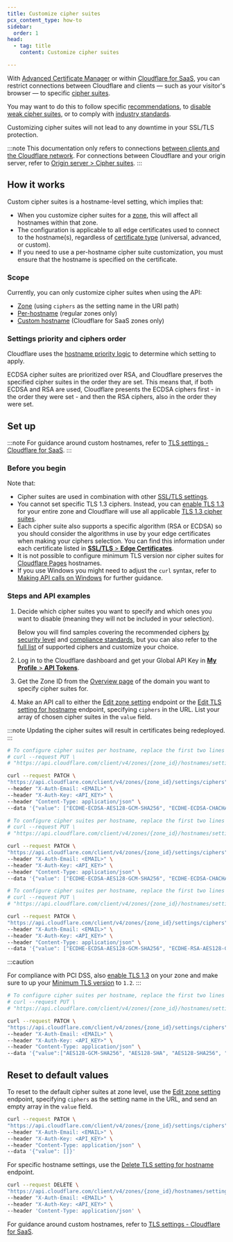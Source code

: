 ```yaml
---
title: Customize cipher suites
pcx_content_type: how-to
sidebar:
  order: 1
head:
  - tag: title
    content: Customize cipher suites

---
```



With [Advanced Certificate Manager](/ssl/edge-certificates/advanced-certificate-manager/) or within [Cloudflare for SaaS](/cloudflare-for-platforms/cloudflare-for-saas/security/certificate-management/), you can restrict connections between Cloudflare and clients — such as your visitor's browser — to specific [cipher suites](/ssl/edge-certificates/additional-options/cipher-suites/).

You may want to do this to follow specific [recommendations](/ssl/edge-certificates/additional-options/cipher-suites/recommendations/), to [disable weak cipher suites](/ssl/edge-certificates/additional-options/cipher-suites/troubleshooting/#ssl-labs-weak-ciphers-report), or to comply with [industry standards](/ssl/edge-certificates/additional-options/cipher-suites/compliance-status/).

Customizing cipher suites will not lead to any downtime in your SSL/TLS protection.

:::note
This documentation only refers to connections [between clients and the Cloudflare network](/ssl/concepts/#edge-certificate). For connections between Cloudflare and your origin server, refer to [Origin server > Cipher suites](/ssl/origin-configuration/cipher-suites/).
:::

## How it works

Custom cipher suites is a hostname-level setting, which implies that:

* When you customize cipher suites for a [zone](/fundamentals/setup/accounts-and-zones/#zones), this will affect all hostnames within that zone.
* The configuration is applicable to all edge certificates used to connect to the hostname(s), regardless of [certificate type](/ssl/edge-certificates/) (universal, advanced, or custom).
* If you need to use a per-hostname cipher suite customization, you must ensure that the hostname is specified on the certificate.

### Scope

Currently, you can only customize cipher suites when using the API:

* [Zone](/api/resources/zones/subresources/settings/methods/edit/) (using `ciphers` as the setting name in the URI path)
* [Per-hostname](/api/resources/hostnames/subresources/settings/subresources/tls/methods/update/) (regular zones only)
* [Custom hostname](/cloudflare-for-platforms/cloudflare-for-saas/security/certificate-management/enforce-mtls/#cipher-suites) (Cloudflare for SaaS zones only)

### Settings priority and ciphers order

Cloudflare uses the [hostname priority logic](/ssl/reference/certificate-and-hostname-priority/) to determine which setting to apply.

ECDSA cipher suites are prioritized over RSA, and Cloudflare preserves the specified cipher suites in the order they are set. This means that, if both ECDSA and RSA are used, Cloudflare presents the ECDSA ciphers first - in the order they were set - and then the RSA ciphers, also in the order they were set.

## Set up


:::note
For guidance around custom hostnames, refer to [TLS settings - Cloudflare for SaaS](/cloudflare-for-platforms/cloudflare-for-saas/security/certificate-management/enforce-mtls/#cipher-suites).
:::

### Before you begin

Note that:

* Cipher suites are used in combination with other [SSL/TLS settings](/ssl/edge-certificates/additional-options/cipher-suites/#related-ssltls-settings).
* You cannot set specific TLS 1.3 ciphers. Instead, you can [enable TLS 1.3](/ssl/edge-certificates/additional-options/tls-13/#enable-tls-13) for your entire zone and Cloudflare will use all applicable [TLS 1.3 cipher suites](/ssl/edge-certificates/additional-options/cipher-suites/supported-cipher-suites/).
* Each cipher suite also supports a specific algorithm (RSA or ECDSA) so you should consider the algorithms in use by your edge certificates when making your ciphers selection. You can find this information under each certificate listed in [**SSL/TLS** > **Edge Certificates**](https://dash.cloudflare.com/?to=/:account/:zone/ssl-tls/edge-certificates).
* It is not possible to configure minimum TLS version nor cipher suites for [Cloudflare Pages](/pages/) hostnames.
* If you use Windows you might need to adjust the `curl` syntax, refer to [Making API calls on Windows](/fundamentals/api/how-to/make-api-calls/#making-api-calls-on-windows) for further guidance.

### Steps and API examples

1. Decide which cipher suites you want to specify and which ones you want to disable (meaning they will not be included in your selection).

   Below you will find samples covering the recommended ciphers [by security level](/ssl/edge-certificates/additional-options/cipher-suites/recommendations/) and [compliance standards](/ssl/edge-certificates/additional-options/cipher-suites/compliance-status/), but you can also refer to the [full list](/ssl/edge-certificates/additional-options/cipher-suites/supported-cipher-suites/) of supported ciphers and customize your choice.

2. Log in to the Cloudflare dashboard and get your Global API Key in [**My Profile** > **API Tokens**](https://dash.cloudflare.com/?to=/:account/profile/api-tokens/).

3. Get the Zone ID from the [Overview page](https://dash.cloudflare.com/?to=/:account/:zone/) of the domain you want to specify cipher suites for.

4. Make an API call to either the [Edit zone setting](/api/resources/zones/subresources/settings/methods/edit/) endpoint or the [Edit TLS setting for hostname](/api/resources/hostnames/subresources/settings/subresources/tls/methods/update/) endpoint, specifying `ciphers` in the URL. List your array of chosen cipher suites in the `value` field.

:::note
Updating the cipher suites will result in certificates being redeployed.
:::

<Tabs> <TabItem label="modern">

<Render file="ciphers-api-general-notes" />

```bash
# To configure cipher suites per hostname, replace the first two lines by the following
# curl --request PUT \
# "https://api.cloudflare.com/client/v4/zones/{zone_id}/hostnames/settings/ciphers/{hostname}" \

curl --request PATCH \
"https://api.cloudflare.com/client/v4/zones/{zone_id}/settings/ciphers" \
--header "X-Auth-Email: <EMAIL>" \
--header "X-Auth-Key: <API_KEY>" \
--header "Content-Type: application/json" \
--data '{"value": ["ECDHE-ECDSA-AES128-GCM-SHA256", "ECDHE-ECDSA-CHACHA20-POLY1305", "ECDHE-RSA-AES128-GCM-SHA256", "ECDHE-RSA-CHACHA20-POLY1305", "ECDHE-ECDSA-AES256-GCM-SHA384", "ECDHE-RSA-AES256-GCM-SHA384"]}'
```

</TabItem> <TabItem label="compatible">

<Render file="ciphers-api-general-notes" />

```bash
# To configure cipher suites per hostname, replace the first two lines by the following
# curl --request PUT \
# "https://api.cloudflare.com/client/v4/zones/{zone_id}/hostnames/settings/ciphers/{hostname}" \

curl --request PATCH \
"https://api.cloudflare.com/client/v4/zones/{zone_id}/settings/ciphers" \
--header "X-Auth-Email: <EMAIL>" \
--header "X-Auth-Key: <API_KEY>" \
--header "Content-Type: application/json" \
--data '{"value": ["ECDHE-ECDSA-AES128-GCM-SHA256", "ECDHE-ECDSA-CHACHA20-POLY1305", "ECDHE-RSA-AES128-GCM-SHA256", "ECDHE-RSA-CHACHA20-POLY1305", "ECDHE-ECDSA-AES256-GCM-SHA384", "ECDHE-RSA-AES256-GCM-SHA384", "ECDHE-ECDSA-AES128-SHA256", "ECDHE-RSA-AES128-SHA256", "ECDHE-ECDSA-AES256-SHA384", "ECDHE-RSA-AES256-SHA384"]}'
```

</TabItem> <TabItem label="pci dss">

<Render file="ciphers-api-general-notes" />

```bash
# To configure cipher suites per hostname, replace the first two lines by the following
# curl --request PUT \
# "https://api.cloudflare.com/client/v4/zones/{zone_id}/hostnames/settings/ciphers/{hostname}" \

curl --request PATCH \
"https://api.cloudflare.com/client/v4/zones/{zone_id}/settings/ciphers" \
--header "X-Auth-Email: <EMAIL>" \
--header "X-Auth-Key: <API_KEY>" \
--header "Content-Type: application/json" \
--data '{"value": ["ECDHE-ECDSA-AES128-GCM-SHA256", "ECDHE-RSA-AES128-GCM-SHA256", "ECDHE-ECDSA-AES256-GCM-SHA384", "ECDHE-RSA-AES256-GCM-SHA384", "ECDHE-ECDSA-CHACHA20-POLY1305", "ECDHE-RSA-CHACHA20-POLY1305"]}'
```

:::caution

For compliance with PCI DSS, also [enable TLS 1.3](/ssl/edge-certificates/additional-options/tls-13/#enable-tls-13) on your zone and make sure to up your [Minimum TLS version](/ssl/edge-certificates/additional-options/minimum-tls/) to `1.2`.
:::

</TabItem> <TabItem label="fips-140-2">

<Render file="ciphers-api-general-notes" />

```bash
# To configure cipher suites per hostname, replace the first two lines by the following
# curl --request PUT \
# "https://api.cloudflare.com/client/v4/zones/{zone_id}/hostnames/settings/ciphers/{hostname}" \

curl --request PATCH \
"https://api.cloudflare.com/client/v4/zones/{zone_id}/settings/ciphers" \
--header "X-Auth-Email: <EMAIL>" \
--header "X-Auth-Key: <API_KEY>" \
--header "Content-Type: application/json" \
--data '{"value":["AES128-GCM-SHA256", "AES128-SHA", "AES128-SHA256", "AES256-SHA", "AES256-SHA256", "DES-CBC3-SHA", "ECDHE-ECDSA-AES128-GCM-SHA256", "ECDHE-ECDSA-AES128-SHA", "ECDHE-ECDSA-AES128-SHA256", "ECDHE-ECDSA-AES256-GCM-SHA384", "ECDHE-ECDSA-AES256-SHA384", "ECDHE-RSA-AES128-GCM-SHA256", "ECDHE-RSA-AES128-SHA", "ECDHE-RSA-AES128-SHA256", "ECDHE-RSA-AES256-GCM-SHA384", "ECDHE-RSA-AES256-SHA", "ECDHE-RSA-AES256-SHA384"]}'
```

</TabItem> </Tabs>

## Reset to default values

<Tabs> <TabItem label="zone">

To reset to the default cipher suites at zone level, use the [Edit zone setting](/api/resources/zones/subresources/settings/methods/edit/) endpoint, specifying `ciphers` as the setting name in the URL, and send an empty array in the `value` field.

```bash
curl --request PATCH \
"https://api.cloudflare.com/client/v4/zones/{zone_id}/settings/ciphers" \
--header "X-Auth-Email: <EMAIL>" \
--header "X-Auth-Key: <API_KEY>" \
--header "Content-Type: application/json" \
--data '{"value": []}'
```

</TabItem> <TabItem label="per-hostname">

For specific hostname settings, use the [Delete TLS setting for hostname](/api/resources/hostnames/subresources/settings/subresources/tls/methods/delete/) endpoint.

```bash
curl --request DELETE \
"https://api.cloudflare.com/client/v4/zones/{zone_id}/hostnames/settings/ciphers/{hostname}" \
--header "X-Auth-Email: <EMAIL>" \
--header "X-Auth-Key: <API_KEY>" \
--header 'Content-Type: application/json' \
```

</TabItem> </Tabs>

For guidance around custom hostnames, refer to [TLS settings - Cloudflare for SaaS](/cloudflare-for-platforms/cloudflare-for-saas/security/certificate-management/enforce-mtls/#cipher-suites).

